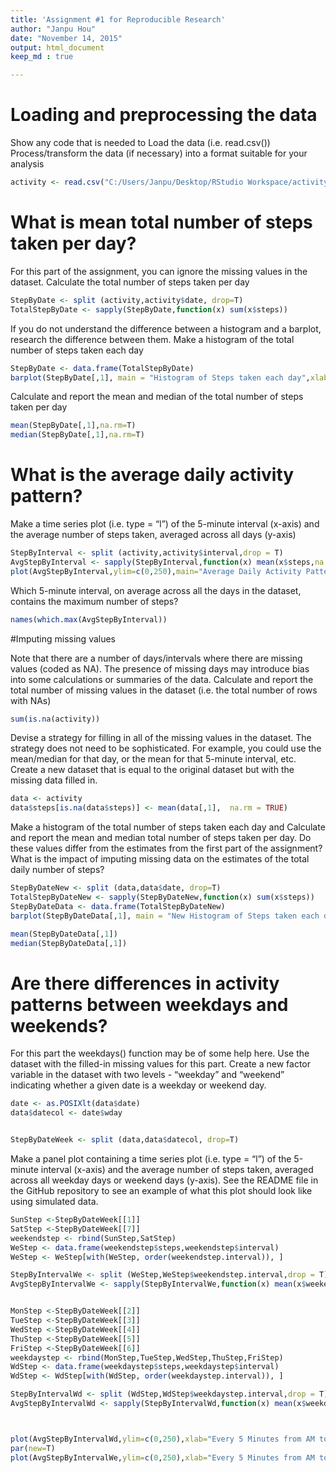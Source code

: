 ```yaml
---
title: 'Assignment #1 for Reproducible Research'
author: "Janpu Hou"
date: "November 14, 2015"
output: html_document
keep_md : true

---
```


# Loading and preprocessing the data
Show any code that is needed to
Load the data (i.e. read.csv())
Process/transform the data (if necessary) into a format suitable for your analysis

```r
activity <- read.csv("C:/Users/Janpu/Desktop/RStudio Workspace/activity.csv")
```

# What is mean total number of steps taken per day?
For this part of the assignment, you can ignore the missing values in the dataset.
Calculate the total number of steps taken per day
```r
StepByDate <- split (activity,activity$date, drop=T)
TotalStepByDate <- sapply(StepByDate,function(x) sum(x$steps))
```
If you do not understand the difference between a histogram and a barplot, research the difference between them. 
Make a histogram of the total number of steps taken each day

```r
StepByDate <- data.frame(TotalStepByDate)
barplot(StepByDate[,1], main = "Histogram of Steps taken each day",xlab ="Day 1 to Day 61")
```

Calculate and report the mean and median of the total number of steps taken per day
```r
mean(StepByDate[,1],na.rm=T)
median(StepByDate[,1],na.rm=T)
```
# What is the average daily activity pattern?
Make a time series plot (i.e. type = "l") of the 5-minute interval (x-axis) and the average number of steps taken, 
averaged across all days (y-axis)
```r
StepByInterval <- split (activity,activity$interval,drop = T)
AvgStepByInterval <- sapply(StepByInterval,function(x) mean(x$steps,na.rm=TRUE))
plot(AvgStepByInterval,ylim=c(0,250),main="Average Daily Activity Pattern",type="l")
```
Which 5-minute interval, on average across all the days in the dataset, contains the maximum number of steps?

```r
names(which.max(AvgStepByInterval)) 
```
#Imputing missing values

Note that there are a number of days/intervals where there are missing values (coded as NA). 
The presence of missing days may introduce bias into some calculations or summaries of the data.
Calculate and report the total number of missing values in the dataset (i.e. the total number of rows with NAs)
```r
sum(is.na(activity))
```

Devise a strategy for filling in all of the missing values in the dataset. The strategy does not need to be sophisticated. For example, you could use the mean/median for that day, or the mean for that 5-minute interval, etc.
Create a new dataset that is equal to the original dataset but with the missing data filled in.
```r
data <- activity
data$steps[is.na(data$steps)] <- mean(data[,1],  na.rm = TRUE) 
```
Make a histogram of the total number of steps taken each day and Calculate and 
report the mean and median total number of steps taken per day. Do these values differ from the 
estimates from the first part of the assignment? 
What is the impact of imputing missing data on the estimates of the total daily number of steps?

```r
StepByDateNew <- split (data,data$date, drop=T)
TotalStepByDateNew <- sapply(StepByDateNew,function(x) sum(x$steps))
StepByDateData <- data.frame(TotalStepByDateNew)
barplot(StepByDateData[,1], main = "New Histogram of Steps taken each day",xlab ="Day 1 to Day 61")

mean(StepByDateData[,1])
median(StepByDateData[,1])
```
# Are there differences in activity patterns between weekdays and weekends?
For this part the weekdays() function may be of some help here. 
Use the dataset with the filled-in missing values for this part.
Create a new factor variable in the dataset with two levels - "weekday" and "weekend" 
indicating whether a given date is a weekday or weekend day.

```r
date <- as.POSIXlt(data$date)
data$datecol <- date$wday


StepByDateWeek <- split (data,data$datecol, drop=T)
```
Make a panel plot containing a time series plot (i.e. type = "l") of the 5-minute interval (x-axis) and the average number of steps taken, averaged across all weekday days or weekend days (y-axis). See the README file in the GitHub repository to see an example of what this plot should look like using simulated data.

```r
SunStep <-StepByDateWeek[[1]]
SatStep <-StepByDateWeek[[7]]
weekendstep <- rbind(SunStep,SatStep)
WeStep <- data.frame(weekendstep$steps,weekendstep$interval)
WeStep <- WeStep[with(WeStep, order(weekendstep.interval)), ]

StepByIntervalWe <- split (WeStep,WeStep$weekendstep.interval,drop = T)
AvgStepByIntervalWe <- sapply(StepByIntervalWe,function(x) mean(x$weekendstep.steps,na.rm=TRUE))


MonStep <-StepByDateWeek[[2]]
TueStep <-StepByDateWeek[[3]]
WedStep <-StepByDateWeek[[4]]
ThuStep <-StepByDateWeek[[5]]
FriStep <-StepByDateWeek[[6]]
weekdaystep <- rbind(MonStep,TueStep,WedStep,ThuStep,FriStep)
WdStep <- data.frame(weekdaystep$steps,weekdaystep$interval)
WdStep <- WdStep[with(WdStep, order(weekdaystep.interval)), ]

StepByIntervalWd <- split (WdStep,WdStep$weekdaystep.interval,drop = T)
AvgStepByIntervalWd <- sapply(StepByIntervalWd,function(x) mean(x$weekdaystep.steps,na.rm=TRUE))



plot(AvgStepByIntervalWd,ylim=c(0,250),xlab="Every 5 Minutes from AM to PM",main = "WeekDay(G) vs WeekEnd(R) Steps",col="Green",type = "l")
par(new=T)
plot(AvgStepByIntervalWe,ylim=c(0,250),xlab="Every 5 Minutes from AM to PM",col ="Red",type="l")
```
